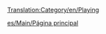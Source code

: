 [[Translation:Category/en/Playing]]

{{en/Bilingual box| es
| Los artículos directamente relacionados con el juego está aquí.
| ''Articles directly relating to playing the game are here.''}}

[[es/Main/Página principal]]